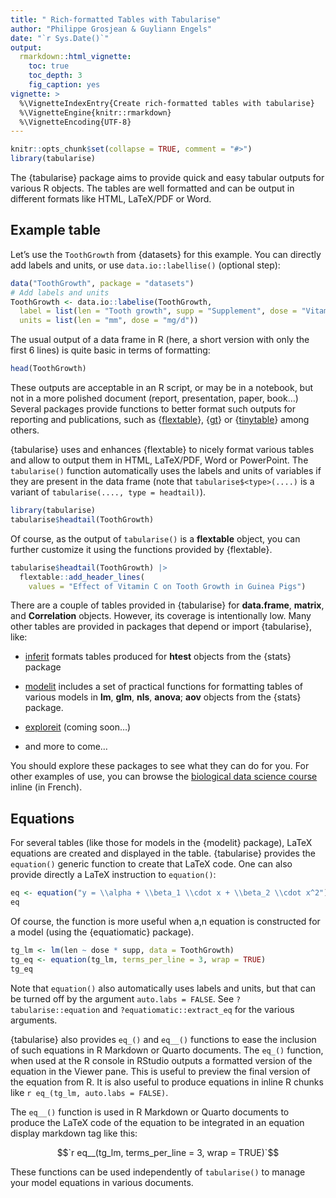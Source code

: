 ```yaml
---
title: " Rich-formatted Tables with Tabularise"
author: "Philippe Grosjean & Guyliann Engels"
date: "`r Sys.Date()`"
output:
  rmarkdown::html_vignette:
    toc: true
    toc_depth: 3
    fig_caption: yes
vignette: >
  %\VignetteIndexEntry{Create rich-formatted tables with tabularise}
  %\VignetteEngine{knitr::rmarkdown}
  %\VignetteEncoding{UTF-8}
---
```


```r
knitr::opts_chunk$set(collapse = TRUE, comment = "#>")
library(tabularise)
```

The {tabularise} package aims to provide quick and easy tabular outputs for various R objects. The tables are well formatted and can be output in different formats like HTML, LaTeX/PDF or Word.

## Example table

Let's use the `ToothGrowth` from {datasets} for this example. You can directly add labels and units, or use `data.io::labellise()` (optional step):

```r
data("ToothGrowth", package = "datasets")
# Add labels and units
ToothGrowth <- data.io::labelise(ToothGrowth,
  label = list(len = "Tooth growth", supp = "Supplement", dose = "Vitamin C"),
  units = list(len = "mm", dose = "mg/d"))
```

The usual output of a data frame in R (here, a short version with only the first 6 lines) is quite basic in terms of formatting:

```r
head(ToothGrowth)
```

These outputs are acceptable in an R script, or may be in a notebook, but not in a more polished document (report, presentation, paper, book...) Several packages provide functions to better format such outputs for reporting and publications, such as {[flextable](https://davidgohel.github.io/flextable/index.html)}, {[gt](https://gt.rstudio.com/)} or {[tinytable](https://vincentarelbundock.github.io/tinytable/man/tt.html)} among others.

{tabularise} uses and enhances {flextable} to nicely format various tables and allow to output them in HTML, LaTeX/PDF, Word or PowerPoint. The `tabularise()` function automatically uses the labels and units of variables if they are present in the data frame (note that `tabularise$<type>(....)` is a variant of `tabularise(...., type = headtail)`).

```r
library(tabularise)
tabularise$headtail(ToothGrowth) 
```

Of course, as the output of `tabularise()` is a **flextable** object, you can further customize it using the functions provided by {flextable}.

```r
tabularise$headtail(ToothGrowth) |>
  flextable::add_header_lines(
    values = "Effect of Vitamin C on Tooth Growth in Guinea Pigs")
```

There are a couple of tables provided in {tabularise} for **data.frame**, **matrix**, and **Correlation** objects. However, its coverage is intentionally low. Many other tables are provided in packages that depend or import {tabularise}, like:

-   [inferit](https://www.sciviews.org/inferit/) formats tables produced for **htest** objects from the {stats} package

-   [modelit](https://www.sciviews.org/modelit/) includes a set of practical functions for formatting tables of various models in **lm**, **glm**, **nls**, **anova**; **aov** objects from the {stats} package.

-   [exploreit](https://www.sciviews.org/exploreit/) (coming soon...)

-   and more to come...

You should explore these packages to see what they can do for you. For other examples of use, you can browse the [biological data science course](https://wp.sciviews.org) inline (in French).

## Equations

For several tables (like those for models in the {modelit} package), LaTeX equations are created and displayed in the table. {tabularise} provides the `equation()` generic function to create that LaTeX code. One can also provide directly a LaTeX instruction to `equation()`:

```r
eq <- equation("y = \\alpha + \\beta_1 \\cdot x + \\beta_2 \\cdot x^2")
eq
```

Of course, the function is more useful when a,n equation is constructed for a model (using the {equatiomatic} package).

```r
tg_lm <- lm(len ~ dose * supp, data = ToothGrowth)
tg_eq <- equation(tg_lm, terms_per_line = 3, wrap = TRUE)
tg_eq
```

Note that `equation()` also automatically uses labels and units, but that can be turned off by the argument `auto.labs = FALSE`. See `?tabularise::equation` and `?equatiomatic::extract_eq` for the various arguments.

{tabularise} also provides `eq_()` and `eq__()` functions to ease the inclusion of such equations in R Markdown or Quarto documents. The `eq_()` function, when used at the R console in RStudio outputs a formatted version of the equation in the Viewer pane. This is useful to preview the final version of the equation from R. It is also useful to produce equations in inline R chunks like `r eq_(tg_lm, auto.labs = FALSE)`.

The `eq__()` function is used in R Markdown or Quarto documents to produce the LaTeX code of the equation to be integrated in an equation display markdown tag like this:

$$`r eq__(tg_lm, terms_per_line = 3, wrap = TRUE)`$$

These functions can be used independently of `tabularise()` to manage your model equations in various documents.
